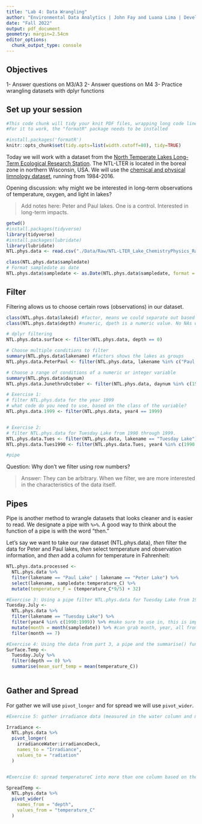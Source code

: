 ```yaml
---
title: "Lab 4: Data Wrangling"
author: "Environmental Data Analytics | John Fay and Luana Lima | Developed by Kateri Salk"
date: "Fall 2022"
output: pdf_document
geometry: margin=2.54cm
editor_options: 
  chunk_output_type: console
---
```


## Objectives
1- Answer questions on M3/A3
2- Answer questions on M4
3- Practice wrangling datasets with dplyr functions

## Set up your session

```r
#This code chunk will tidy your knit PDF files, wrapping long code lines
#For it to work, the "formatR" package needs to be installed

#install.packages('formatR')
knitr::opts_chunk$set(tidy.opts=list(width.cutoff=80), tidy=TRUE)
```

Today we will work with a dataset from the [North Temperate Lakes Long-Term Ecological Research Station](https://lter.limnology.wisc.edu/about/overview). The NTL-LTER is located in the boreal zone in northern Wisconsin, USA. We will use the [chemical and physical limnology dataset](https://lter.limnology.wisc.edu/content/cascade-project-north-temperate-lakes-lter-core-data-physical-and-chemical-limnology-1984), running from 1984-2016. 

Opening discussion: why might we be interested in long-term observations of temperature, oxygen, and light in lakes?

> Add notes here: Peter and Paul lakes. One is a control. Interested in long-term impacts. 

```r
getwd()
#install.packages(tidyverse)
library(tidyverse)
#install.packages(lubridate)
library(lubridate)
NTL.phys.data <- read.csv("./Data/Raw/NTL-LTER_Lake_ChemistryPhysics_Raw.csv", stringsAsFactors = TRUE)

class(NTL.phys.data$sampledate)
# Format sampledate as date
NTL.phys.data$sampledate <- as.Date(NTL.phys.data$sampledate, format = "%m/%d/%y")
```


## Filter

Filtering allows us to choose certain rows (observations) in our dataset.

```r
class(NTL.phys.data$lakeid) #factor, means we could separate out based on what lake
class(NTL.phys.data$depth) #numeric, dpeth is a numeric value. No NAs were in there. 

# dplyr filtering
NTL.phys.data.surface <- filter(NTL.phys.data, depth == 0)

# Choose multiple conditions to filter
summary(NTL.phys.data$lakename) #factors shows the lakes as groups
NTL.phys.data.PeterPaul <- filter(NTL.phys.data, lakename %in% c("Paul Lake", "Peter Lake")) #using in function to subset records for values in the lake name to fall within this lake

# Choose a range of conditions of a numeric or integer variable
summary(NTL.phys.data$daynum)
NTL.phys.data.JunethruOctober <- filter(NTL.phys.data, daynum %in% c(152:304)) #look at the data set and decide the snapshot of time

# Exercise 1: 
# filter NTL.phys.data for the year 1999
# what code do you need to use, based on the class of the variable?
NTL.phys.data.1999 <- filter(NTL.phys.data, year4 == 1999)


# Exercise 2: 
# filter NTL.phys.data for Tuesday Lake from 1990 through 1999.
NTL.phys.data.Tues <- filter(NTL.phys.data, lakename == "Tuesday Lake")
NTL.phys.data.Tues1990 <- filter(NTL.phys.data.Tues, year4 %in% c(1990:1990))

#pipe

```
Question: Why don't we filter using row numbers?

> Answer: They can be arbitrary. When we filter, we are more interested in the characteristics of the data itself.

## Pipes

Pipe is another method to wrangle datasets that looks cleaner and is easier to read.  We designate a pipe with `%>%`. A good way to think about the function of a pipe is with the word "then." 

Let's say we want to take our raw dataset (NTL.phys.data), *then* filter the data for Peter and Paul lakes, *then* select temperature and observation information, and *then* add a column for temperature in Fahrenheit: 

```r
NTL.phys.data.processed <- 
  NTL.phys.data %>%
  filter(lakename == "Paul Lake" | lakename == "Peter Lake") %>%
  select(lakename, sampledate:temperature_C) %>%
  mutate(temperature_F = (temperature_C*9/5) + 32)

#Exercise 3: Using a pipe filter NTL.phys.data for Tuesday Lake from 1990 through 1999 only for July. Notes: 
Tuesday.July <-
  NTL.phys.data %>%
  filter(lakename == "Tuesday Lake") %>%
  filter(year4 %in% c(1990:1999)) %>% #make sure to use in, this is important
  mutate(month = month(sampledate)) %>% #can grab month, year, all from data object
  filter(month == 7)

#Exercise 4: Using the data from part 3, a pipe and the summarise() function find the mean surface temperature (hints: you will need to add another filter for depth==0). Make sure you eliminate NAs before computing the means
Surface.Temp <-
  Tuesday.July %>%
  filter(depth == 0) %>%
  summarise(mean_surf_temp = mean(temperature_C))
  
```

## Gather and Spread

For gather we will use `pivot_longer` and for spread we will use `pivot_wider`.

```r
#Exercise 5: gather irradiance data (measured in the water column and measured on the deck of the sampling boat) into one column using pivot_longer #want to label each row based on irrandiance water or deck. Stretch longer, have fewer columns. 

Irradiance <- 
  NTL.phys.data %>%
  pivot_longer(
    irradianceWater:irradianceDeck,
    names_to = "Irradiance",
    values_to = "radiation"
  )


#Exercise 6: spread temperatureC into more than one column based on the depth

SpreadTemp <-
  NTL.phys.data %>%
  pivot_wider(
    names_from = "depth",
    values_from = "temperature_C"
  )

```

